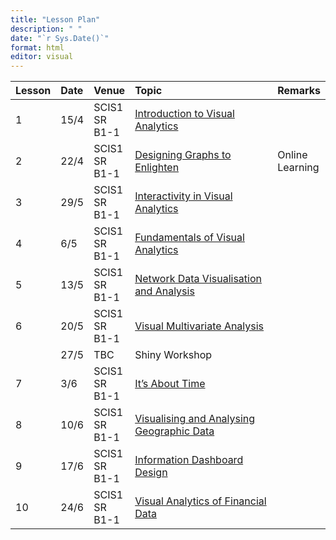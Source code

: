 ```yaml
---
title: "Lesson Plan"
description: " "
date: "`r Sys.Date()`"
format: html
editor: visual
---
```


| Lesson | Date | Venue         | Topic                                                                      | Remarks         |
|--------|:-----|---------------|:---------------------------------------------------------------------------|:----------------|
| 1      | 15/4 | SCIS1 SR B1-1 | [Introduction to Visual Analytics](outline/Lesson01_outline.html)          |                 |
| 2      | 22/4 | SCIS1 SR B1-1 | [Designing Graphs to Enlighten](outline/Lesson02_outline.html)             | Online Learning |
| 3      | 29/5 | SCIS1 SR B1-1 | [Interactivity in Visual Analytics](outline/Lesson03_outline.html)         |                 |
| 4      | 6/5  | SCIS1 SR B1-1 | [Fundamentals of Visual Analytics](outline/Lesson04_outline.html)          |                 |
| 5      | 13/5 | SCIS1 SR B1-1 | [Network Data Visualisation and Analysis](outline/Lesson08_outline.html)   |                 |
| 6      | 20/5 | SCIS1 SR B1-1 | [Visual Multivariate Analysis](outline/Lesson05_outline.html)              |                 |
|        | 27/5 | TBC           | Shiny Workshop                                                             |                 |
| 7      | 3/6  | SCIS1 SR B1-1 | [It's About Time](outline/Lesson06_outline.html)                           |                 |
| 8      | 10/6 | SCIS1 SR B1-1 | [Visualising and Analysing Geographic Data](outline/Lesson07_outline.html) |                 |
| 9      | 17/6 | SCIS1 SR B1-1 | [Information Dashboard Design](outline/Lesson09_outline.html)              |                 |
| 10     | 24/6 | SCIS1 SR B1-1 | [Visual Analytics of Financial Data](outline/Lesson10_outline.html)        |                 |
